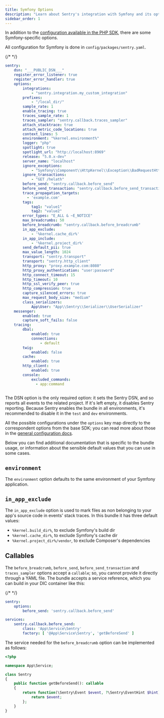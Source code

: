 ```yaml
---
title: Symfony Options
description: "Learn about Sentry's integration with Symfony and its options."
sidebar_order: 1
---
```


In addition to the [configuration available in the PHP SDK](../options/), there are some Symfony-specific options.

All configuration for Symfony is done in `config/packages/sentry.yaml`.

<SignInNote />

{/* <!-- prettier-ignore --> */}
```yaml {filename:config/packages/sentry.yaml}
sentry:
    dsn: "___PUBLIC_DSN___"
    register_error_listener: true
    register_error_handler: true
    options:
        integrations:
            - "sentry.integration.my_custom_integration"
        prefixes:
            - "/local_dir/"
        sample_rate: 1
        enable_tracing: true
        traces_sample_rate: 1
        traces_sampler: "sentry.callback.traces_sampler"
        attach_stacktrace: true
        attach_metric_code_locations: true
        context_lines: 5
        environment: "%kernel.environment%"
        logger: "php"
        spotlight: true
        spotlight_url: "http://localhost:8969"
        release: "5.0.x-dev"
        server_name: "localhost"
        ignore_exceptions:
            - "Symfony\\Component\\HttpKernel\\Exception\\BadRequestHttpException"
        ignore_transactions:
            - "GET /helath"
        before_send: "sentry.callback.before_send"
        before_send_transaction: "sentry.callback.before_send_transaction"
        trace_propagation_targets:
          - 'example.com'
        tags:
            tag1: "value1"
            tag2: "value2"
        error_types: "E_ALL & ~E_NOTICE"
        max_breadcrumbs: 50
        before_breadcrumb: "sentry.callback.before_breadcrumb"
        in_app_exclude:
            - '%kernel.cache_dir%'
        in_app_include:
            - '%kernel.project_dir%'
        send_default_pii: true
        max_value_length: 1024
        transport: "sentry.transport"
        transport: "sentry.http_client"
        http_proxy: "proxy.example.com:8080"
        http_proxy_authentication: "user:password"
        http_connect_timeout: 15
        http_timeout: 10
        http_ssl_verify_peer: true
        http_compression: true
        capture_silenced_errors: true
        max_request_body_size: "medium"
        class_serializers:
            App\User: "App\\Sentry\\Serializer\\UserSerializer"
    messenger:
        enabled: true
        capture_soft_fails: false
    tracing:
        dbal:
            enabled: true
            connections:
                - default
        twig:
            enabled: false
        cache:
            enabled: true
        http_client:
            enabled: true
        console:
            excluded_commands:
              - app:command
        
```

The DSN option is the only required option: it sets the Sentry DSN, and so reports all events to the related project. If it's
left empty, it disables Sentry reporting. Because Sentry enables the bundle in all environments, it's recommended to
disable it in the `test` and `dev` environments.

All the possible configurations under the `options` key map directly to the correspondent options from the base SDK;
you can read more about those in the [general configuration docs](../options/).

Below you can find additional documentation that is specific to the bundle usage, or information about the sensible default
values that you can use in some cases.

## `environment`

The `environment` option defaults to the same environment of your Symfony application.

## `in_app_exclude`

The `in_app_exclude` option is used to mark files as non belonging to your app's source code in events' stack traces.
In this bundle it has three default values:

- `%kernel.build_dir%`, to exclude Symfony's build dir
- `%kernel.cache_dir%`, to exclude Symfony's cache dir
- `%kernel.project_dir%/vendor`, to exclude Composer's dependencies

## Callables

The `before_breadcrumb`, `before_send`, `before_send_transaction` and `traces_sampler` options accept a `callable`; so, you cannot provide it directly through
a YAML file. The bundle accepts a service reference, which you can build in your DIC container like this:

{/* <!-- prettier-ignore --> */}
```yaml {filename:config/packages/sentry.yaml}
sentry:
    options:
        before_send: 'sentry.callback.before_send'

services:
    sentry.callback.before_send:
        class: 'App\Service\Sentry'
        factory: [ '@App\Service\Sentry', 'getBeforeSend' ]
```

The service needed for the `before_breadcrumb` option can be implemented as follows:

```php {filename:src/Service/Sentry.php}
<?php

namespace App\Service;

class Sentry
{
    public function getBeforeSend(): callable
    {
        return function(\Sentry\Event $event, ?\Sentry\EventHint $hint): ?\Sentry\Event {
            return $event;
        };
    }
}
```
